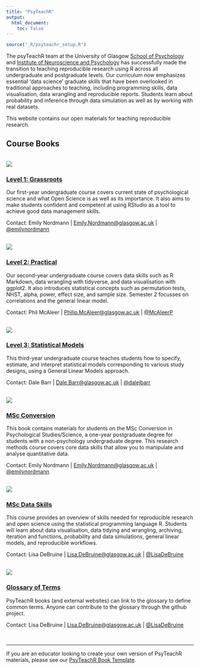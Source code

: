 ```yaml
---
title: "PsyTeachR"
output:
  html_document:
    toc: false
---
```


```r
source("_R/psyteachr_setup.R")
```

The psyTeachR team at the University of Glasgow [School of Psychology](https://www.gla.ac.uk/schools/psychology/) and [Institute of Neuroscience and Psychology](https://www.gla.ac.uk/researchinstitutes/neurosciencepsychology/) has successfully made the transition to teaching reproducible research using R across all undergraduate and postgraduate levels. Our curriculum now emphasizes essential ‘data science’ graduate skills that have been overlooked in traditional approaches to teaching, including programming skills, data visualisation, data wrangling and reproducible reports. Students learn about probability and inference through data simulation as well as by working with real datasets.

This website contains our open materials for teaching reproducible research.

## Course Books

<br><a class="logo" href="/ug1-practical/"><img src="images/L1.png"></a>

### [Level 1: Grassroots](/ug1-practical/)

Our first-year undergraduate course covers current state of psychological science and what Open Science is as well as its importance. It also aims to make students confident and competent at using RStudio as a tool to achieve good data management skills.

Contact: Emily Nordmann | 
<a href="mailto:Emily.Nordmann@glasgow.ac.uk?subject=PsyTeachR%20L1%20Book">Emily.Nordmann@glasgow.ac.uk</a> | 
[&commat;emilynordmann](https://twitter.com/emilynordmann)

<br><a class="logo" href="https://psyteachr.github.io/ug2-practical/"><img src="images/L2.png"></a>

### [Level 2: Practical](https://psyteachr.github.io/ug2-practical/)

Our second-year undergraduate course covers data skills such as R Markdown, data wrangling with tidyverse, and data visualisation with ggplot2. It also introduces statistical concepts such as permutation tests, NHST, alpha, power, effect size, and sample size. Semester 2 focusses on correlations and the general linear model.

Contact: Phil McAleer | 
<a href="mailto:Philip.McAleer@glasgow.ac.uk?subject=PsyTeachR%20L2%20Book">Philip.McAleer@glasgow.ac.uk</a> | 
[&commat;McAleerP](https://twitter.com/McAleerP)

<br><a class="logo" href="/ug3-stats/"><img class="logo" src="images/L3.png"></a>

### [Level 3: Statistical Models](/ug3-stats/)

This third-year undergraduate course teaches students how to specify, estimate, and interpret statistical models corresponding to various study designs, using a General Linear Models approach.

Contact: Dale Barr | 
<a href="mailto:Dale.Barr@glasgow.ac.uk?subject=PsyTeachR%20L3%20Book">Dale.Barr@glasgow.ac.uk</a> | 
[&commat;dalejbarr](https://twitter.com/dalejbarr)

<br><a class="logo" href="/msc-conv/"><img  src="images/msc_conv.png"> 

### [MSc Conversion](/msc-conv/)

This book contains materials for students on the MSc Conversion in Psychological Studies/Science, a one-year postgraduate degree for students with a non-psychology undergraduate degree. This research methods course covers core data skills that allow you to manipulate and analyse quantitative data.

Contact: Emily Nordmann | 
<a href="mailto:Emily.Nordmann@glasgow.ac.uk?subject=PsyTeachR%20MSc%20Book">Emily.Nordmann@glasgow.ac.uk</a> | 
[&commat;emilynordmann](https://twitter.com/emilynordmann)

<br><a class="logo" href="/msc-data-skills/"><img  src="images/msc_ds.png"></a>

### [MSc Data Skills](/msc-data-skills/)

This course provides an overview of skills needed for reproducible research and open science using the statistical programming language R. Students will learn about data visualisation, data tidying and wrangling, archiving, iteration and functions, probability and data simulations, general linear models, and reproducible workflows.

Contact: Lisa DeBruine | 
<a href="mailto:Lisa.DeBruine@glasgow.ac.uk?subject=PsyTeachR%20MSc%20Book">Lisa.DeBruine@glasgow.ac.uk</a> | 
[&commat;LisaDeBruine](https://twitter.com/LisaDeBruine)

<br><a class="logo" href="/glossary/"><img class="logo" src="images/glossary.png"></a>

### [Glossary of Terms](/glossary/)

PsyTeachR books (and external websites) can link to the glossary to define common terms. Anyone can contribute to the glossary through the github project.

Contact: Lisa DeBruine | 
<a href="mailto:Lisa.DeBruine@glasgow.ac.uk?subject=PsyTeachR%20Glossary">Lisa.DeBruine@glasgow.ac.uk</a> | 
[&commat;LisaDeBruine](https://twitter.com/LisaDeBruine)

<br/><hr>If you are an educator looking to create your own version of PsyTeachR materials, please see our [PsyTeachR Book Template](/book-template/).
